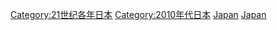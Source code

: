 {{Commons category|2010 in Japan}}
{{Year by category
|m=2
|c=0
|d=1
|y=0
|cat=日本
|sortkey=Japan
|parent=21世纪各年日本
|subcat=2010年亚洲
}}
[[Category:21世纪各年日本|Category:21世纪各年日本]]
[[Category:2010年代日本|Category:2010年代日本]]
[[Category:2010年亚洲|Japan]]
[[Category:2010年各國|Japan]]
